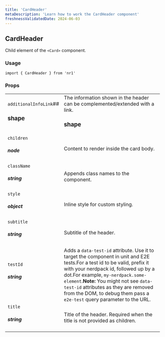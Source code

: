 ```yaml
---
title: 'CardHeader'
metaDescription: 'Learn how to work the CardHeader component'
freshnessValidatedDate: 2024-06-03
---
```

## CardHeader

Child element of the `<Card>` component.

### Usage

```
import { CardHeader } from 'nr1'
```



### Props

|                                 |                                                                                                                                                                                                                                                                                                                                                                                                                                                                                                                                                                                                                                                                                                                                                                                                                                                                                                                                                                                                                                                                                                                                                                                                                                                                                                                                                                                                                                                                                                                                                                                                                                                                                                                              |
| ------------------------------- | ---------------------------------------------------------------------------------------------------------------------------------------------------------------------------------------------------------------------------------------------------------------------------------------------------------------------------------------------------------------------------------------------------------------------------------------------------------------------------------------------------------------------------------------------------------------------------------------------------------------------------------------------------------------------------------------------------------------------------------------------------------------------------------------------------------------------------------------------------------------------------------------------------------------------------------------------------------------------------------------------------------------------------------------------------------------------------------------------------------------------------------------------------------------------------------------------------------------------------------------------------------------------------------------------------------------------------------------------------------------------------------------------------------------------------------------------------------------------------------------------------------------------------------------------------------------------------------------------------------------------------------------------------------------------------------------------------------------------------- |
| `additionalInfoLink`##<h3>shape</h3> | The information shown in the header can be complemented/extended with a link.<h3>shape</h3>|                                   |                                                                                                                                                                                                                                                                                    | | --------------------------------- | ---------------------------------------------------------------------------------------------------------------------------------------------------------------------------------------------------------------------------------------------------------------------------------- | | `label` <h5>REQUIRED</h5><h5>string</h5> |                                                                                                                                                                                                                                                                                    | | `onClick` <h5>function</h5>           | Callback fired any time the user clicks on the link.<FunctionDefinition returnValue={[]} arguments={[{"name":"event","type":"React.MouseEvent","description":""}]} />                                                                                          | | `to` <h5>shape\|string</h5>           | Location object or url string to link to.<h3>shape</h3>|                                      |   | | ------------------------------------ | - | | `pathname` <h5>REQUIRED</h5><h5>string</h5> |   | | `search` <h5>string</h5>                 |   | | `hash` <h5>string</h5>                   |   | | |
| `children` <h5>node</h5>            | Content to render inside the card body.                                                                                                                                                                                                                                                                                                                                                                                                                                                                                                                                                                                                                                                                                                                                                                                                                                                                                                                                                                                                                                                                                                                                                                                                                                                                                                                                                                                                                                                                                                                                                                                                                                                                                      |
| `className` <h5>string</h5>         | Appends class names to the component.                                                                                                                                                                                                                                                                                                                                                                                                                                                                                                                                                                                                                                                                                                                                                                                                                                                                                                                                                                                                                                                                                                                                                                                                                                                                                                                                                                                                                                                                                                                                                                                                                                                                                        |
| `style` <h5>object</h5>             | Inline style for custom styling.                                                                                                                                                                                                                                                                                                                                                                                                                                                                                                                                                                                                                                                                                                                                                                                                                                                                                                                                                                                                                                                                                                                                                                                                                                                                                                                                                                                                                                                                                                                                                                                                                                                                                             |
| `subtitle` <h5>string</h5>          | Subtitle of the header.                                                                                                                                                                                                                                                                                                                                                                                                                                                                                                                                                                                                                                                                                                                                                                                                                                                                                                                                                                                                                                                                                                                                                                                                                                                                                                                                                                                                                                                                                                                                                                                                                                                                                                      |
| `testId` <h5>string</h5>            | Adds a `data-test-id` attribute. Use it to target the component in unit and E2E tests.For a test id to be valid, prefix it with your nerdpack id, followed up by a dot.For example, `my-nerdpack.some-element`.**Note:** You might not see `data-test-id` attributes as they are removed from the DOM, to debug them pass a `e2e-test` query parameter to the URL.                                                                                                                                                                                                                                                                                                                                                                                                                                                                                                                                                                                                                                                                                                                                                                                                                                                                                                                                                                                                                                                                                                                                                                                                                                                                                                                                                           |
| `title` <h5>string</h5>             | Title of the header. Required when the title is not provided as children.                                                                                                                                                                                                                                                                                                                                                                                                                                                                                                                                                                                                                                                                                                                                                                                                                                                                                                                                                                                                                                                                                                                                                                                                                                                                                                                                                                                                                                                                                                                                                                                                                                                    |